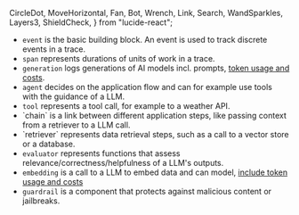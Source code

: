   CircleDot,
  MoveHorizontal,
  Fan,
  Bot,
  Wrench,
  Link,
  Search,
  WandSparkles,
  Layers3,
  ShieldCheck,
} from "lucide-react";

- <CircleDot size={16} className="text-muted-green inline mr-1" /> `event` is the
  basic building block. An event is used to track discrete events in a trace.
- <MoveHorizontal size={16} className="text-muted-blue inline mr-1" /> `span` represents
  durations of units of work in a trace.
- <Fan size={16} className="text-muted-magenta inline mr-1" /> `generation` logs
  generations of AI models incl. prompts, [token usage and costs](/docs/observability/features/token-and-cost-tracking).
- <Bot size={16} className="text-purple-600 inline mr-1" /> `agent` decides on the
  application flow and can for example use tools with the guidance of a LLM.
- <Wrench size={16} className="text-orange-600 inline mr-1" /> `tool` represents
  a tool call, for example to a weather API.
- <Link size={16} className="text-pink-600 inline mr-1" /> `chain` is a link between
  different application steps, like passing context from a retriever to a LLM call.
- <Search size={16} className="text-teal-600 inline mr-1" /> `retriever` represents
  data retrieval steps, such as a call to a vector store or a database.
- <WandSparkles size={16} className="text-indigo-600 inline mr-1" /> `evaluator`
  represents functions that assess relevance/correctness/helpfulness of a LLM's outputs.
- <Layers3 size={16} className="text-amber-600 inline mr-1" /> `embedding` is a call
  to a LLM to embed data and can model, [include token usage and costs](/docs/observability/features/token-and-cost-tracking)
- <ShieldCheck size={16} className="text-red-600 inline mr-1" /> `guardrail` is a
  component that protects against malicious content or jailbreaks.
